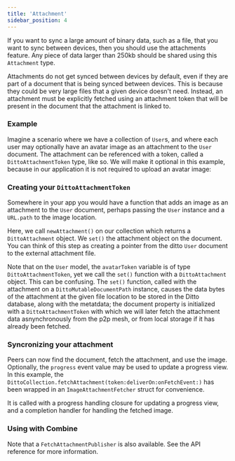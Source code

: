 ```yaml
---
title: 'Attachment'
sidebar_position: 4
---
```



If you want to sync a large amount of binary data, such as a file, that
you want to sync between devices, then you should use the attachments feature. Any piece of data larger than 250kb should be shared using this `Attachment` type.

Attachments do not get synced between devices by default, even if they are part
of a document that is being synced between devices. This is because they could
be very large files that a given device doesn't need. Instead, an attachment must
be explicitly fetched using an attachment token that will be present in the
document that the attachment is linked to.  

### Example

Imagine a scenario where we have a collection of `User`s, and where each user may 
optionally have an avatar image as an attachment to the `User` document. The attachment can be referenced with a token, called a `DittoAttachmentToken` type, like so. We will make it optional in this example, because in our application it is not required to upload an avatar image:

<SnippetGroup name='attachment-user'/>

### Creating your `DittoAttachmentToken`
  
Somewhere in your app you would have a function that adds an image as an attachment
to the `User` document, perhaps passing the `User` instance and a `URL.path` to the 
image location. 

Here, we call `newAttachment()` on our collection which returns a `DittoAttachment` object. We `set()` the attachment object on the document. You can think of this step as creating a pointer from the ditto `User` document to the external attachment file. 
 
<SnippetGroup name='attachment-add-attachment-func'/>  

Note that on the `User` model, the `avatarToken` variable is of type `DittoAttachmentToken`, 
yet we call the `set()` function with a `DittoAttachment` object. This can be confusing. 
The `set()` function, called with the attachment on a `DittoMutableDocumentPath` instance, 
causes the data bytes of the attachment at the given file location to be stored in the 
Ditto database, along with the metatdata; the document property is initialized with a 
`DittoAttachmentToken` with which we will later fetch the attachment data asnynchronously 
from the p2p mesh, or from local storage if it has already been fetched.
  
  
### Syncronizing your attachment

Peers can now find the document, fetch the attachment, and use 
the image.  Optionally, the `progress` event value may be used to update 
a progress view. In this example, the `DittoCollection.fetchAttachment(token:deliverOn:onFetchEvent:)` 
has been wrapped in an `ImageAttachmentFetcher` struct for convenience.

<SnippetGroup name='attachment-fetcher-struct'/>

It is called with a progress handling closure for updating a progress view, and a completion handler 
for handling the fetched image. 

<SnippetGroup name='attachment-fetch'/>  

### Using with Combine

Note that a `FetchAttachmentPublisher` is also available.  See the API reference for more information.
